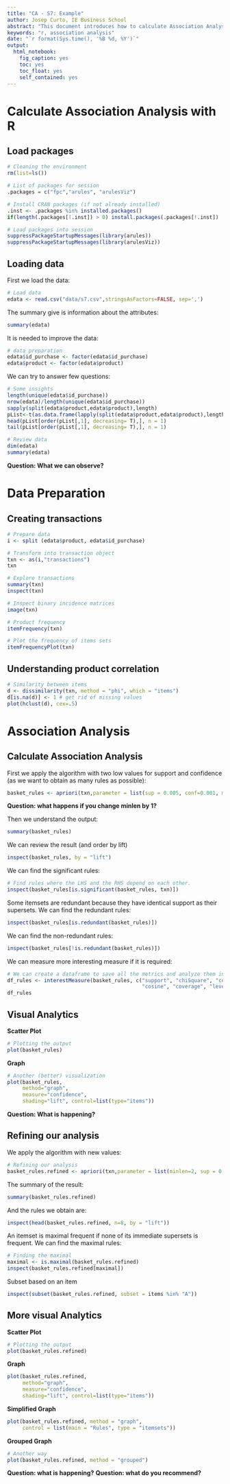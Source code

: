 ```yaml
---
title: "CA - S7: Example"
author: Josep Curto, IE Business School
abstract: "This document introduces how to calculate Association Analysis with R"
keywords: "r, association analysis"
date: "`r format(Sys.time(), '%B %d, %Y')`"
output: 
  html_notebook: 
    fig_caption: yes
    toc: yes
    toc_float: yes
    self_contained: yes
---
```


# Calculate Association Analysis with R

## Load packages

```r
# Cleaning the environment
rm(list=ls())

# List of packages for session
.packages = c("fpc","arules", "arulesViz")

# Install CRAN packages (if not already installed)
.inst <- .packages %in% installed.packages()
if(length(.packages[!.inst]) > 0) install.packages(.packages[!.inst])

# Load packages into session 
suppressPackageStartupMessages(library(arules))
suppressPackageStartupMessages(library(arulesViz))
```

## Loading data

First we load the data:

```r
# Load data
edata <- read.csv("data/s7.csv",stringsAsFactors=FALSE, sep=',')
```

The summary give is information about the attributes:

```r
summary(edata)
```

It is needed to improve the data:

```r
# data preparation
edata$id_purchase <- factor(edata$id_purchase)
edata$product <- factor(edata$product)
```

We can try to answer few questions:

```r
# Some insights
length(unique(edata$id_purchase))
nrow(edata)/length(unique(edata$id_purchase))
sapply(split(edata$product,edata$product),length)
pList<-t(as.data.frame(lapply(split(edata$product,edata$product),length)))
head(pList[order(pList[,1], decreasing= T),], n = 1)
tail(pList[order(pList[,1], decreasing= T),], n = 1)

# Review data
dim(edata)
summary(edata)
```

**Question: What we can observe?**

# Data Preparation

## Creating transactions

```r
# Prepare data
i <- split (edata$product, edata$id_purchase)

# Transform into transaction object
txn <- as(i,"transactions")
txn

# Explore transactions
summary(txn)
inspect(txn)

# Inspect binary incidence matrices
image(txn)

# Product frequency
itemFrequency(txn)

# Plot the frequency of items sets
itemFrequencyPlot(txn)
```

## Understanding product correlation

```r
# Similarity between items
d <- dissimilarity(txn, method = "phi", which = "items")
d[is.na(d)] <- 1 # get rid of missing values
plot(hclust(d), cex=.5)
```

# Association Analysis

##  Calculate Association Analysis

First we apply the algorithm with two low values for support and confidence (as we want to obtain as many rules as possible):

```r
basket_rules <- apriori(txn,parameter = list(sup = 0.005, conf=0.001, minlen=1, target = "rules"))
```

**Question: what happens if you change minlen by 1?**

Then we understand the output:

```r
summary(basket_rules)
```

We can review the result (and order by lift)

```r
inspect(basket_rules, by = "lift")
```

We can find the significant rules:

```r
# Find rules where the LHS and the RHS depend on each other.
inspect(basket_rules[is.significant(basket_rules, txn)])
```

Some itemsets are redundant because they have identical support as their supersets. We can find the redundant rules:

```r
inspect(basket_rules[is.redundant(basket_rules)])
```

We can find the non-redundant rules:

```r
inspect(basket_rules[!is.redundant(basket_rules)])
```

We can measure more interesting measure if it is required:

```r
# We can create a dataframe to save all the metrics and analyze them in detail
df_rules <- interestMeasure(basket_rules, c("support", "chiSquare", "confidence", "conviction",
                                            "cosine", "coverage", "leverage", "lift", "oddsRatio"), txn)
df_rules
```

## Visual Analytics

**Scatter Plot**

```r
# Plotting the output
plot(basket_rules)
```

**Graph**

```r
# Another (better) visualization
plot(basket_rules,
     method="graph",
     measure="confidence",
     shading="lift", control=list(type="items"))
```

**Question: What is happening?**

## Refining our analysis

We apply the algorithm with new values:

```r
# Refining our analysis
basket_rules.refined <- apriori(txn,parameter = list(minlen=2, sup = 0.05, conf = 0.2,target="rules"))
```

The summary of the result:

```r
summary(basket_rules.refined)
```

And the rules we obtain are:

```r
inspect(head(basket_rules.refined, n=8, by = "lift"))
```

An itemset is maximal frequent if none of its immediate supersets is frequent. We can find the maximal rules:

```r
# Finding the maximal
maximal <- is.maximal(basket_rules.refined)
inspect(basket_rules.refined[maximal])
```

Subset based on an item

```r
inspect(subset(basket_rules.refined, subset = items %in% "A"))
```

## More visual Analytics

**Scatter Plot**

```r
# Plotting the output
plot(basket_rules.refined)
```

**Graph**

```r
plot(basket_rules.refined,
     method="graph",
     measure="confidence",
     shading="lift", control=list(type="items"))
```

**Simplified Graph**

```r
plot(basket_rules.refined, method = "graph",
     control = list(main = "Rules", type = "itemsets"))
```

**Grouped Graph**

```r
# Another way
plot(basket_rules.refined, method = "grouped")
```

**Question: what is happening?**
**Question: what do you recommend?**